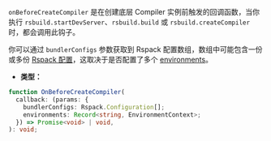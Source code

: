`onBeforeCreateCompiler` 是在创建底层 Compiler 实例前触发的回调函数，当你执行 `rsbuild.startDevServer`、`rsbuild.build` 或 `rsbuild.createCompiler` 时，都会调用此钩子。

你可以通过 `bundlerConfigs` 参数获取到 Rspack 配置数组，数组中可能包含一份或多份 [Rspack 配置](https://rspack.dev/config/)，这取决于是否配置了多个 [environments](/config/environments)。

- **类型：**

```ts
function OnBeforeCreateCompiler(
  callback: (params: {
    bundlerConfigs: Rspack.Configuration[];
    environments: Record<string, EnvironmentContext>;
  }) => Promise<void> | void,
): void;
```
